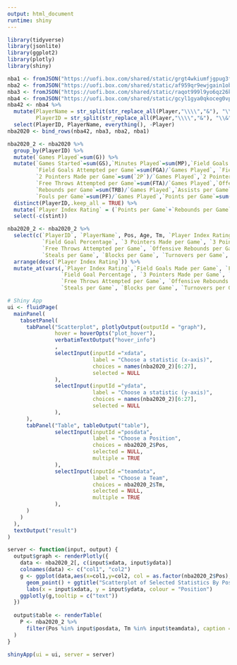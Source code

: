 ```yaml
---
output: html_document
runtime: shiny
---
```

```r
library(tidyverse)
library(jsonlite)
library(ggplot2)
library(plotly)
library(shiny)

nba1 <- fromJSON("https://uofi.box.com/shared/static/grgt4wkiumfjgpug3fsx2vfkipv5rxz1.json")
nba2 <- fromJSON("https://uofi.box.com/shared/static/af959qr9ewjgain1obkzmagapkmw8wbj.json")
nba3 <- fromJSON("https://uofi.box.com/shared/static/raqot999l9yo6qz26k13epitft9j2ay4.json")
nba4 <- fromJSON("https://uofi.box.com/shared/static/gcyl1gya0qkoceg0vpydd26mpwczrs56.json")
nba42 <- nba4 %>%
  mutate(PlayerName = str_split(str_replace_all(Player,"\\\\","&"), "\\&", simplify=TRUE)[,1], 
         PlayerID = str_split(str_replace_all(Player,"\\\\","&"), "\\&", simplify=TRUE)[,2]) %>%
  select(PlayerID, PlayerName, everything(), -Player)
nba2020 <- bind_rows(nba42, nba3, nba2, nba1)

nba2020_2 <- nba2020 %>%
  group_by(PlayerID) %>%
  mutate(`Games Played`=sum(G)) %>%
  mutate(`Games Started`=sum(GS),`Minutes Played`=sum(MP),`Field Goals Made per Game`=sum(FG)/`Games Played`,
         `Field Goals Attempted per Game`=sum(FGA)/`Games Played`, `Field Goal Percentage`=`Field Goals Made per Game`/`Field Goals Attempted per Game`,`3 Pointers Made per Game`=sum(`3P`)/`Games Played`,`3 Pointers Attempted per Game`=sum(`3PA`)/`Games Played`,
         `2 Pointers Made per Game`=sum(`2P`)/`Games Played`,`2 Pointers Attempted per Game`=sum(`2PA`)/`Games Played`, `Free Throws Made per Game`=sum(FT)/`Games Played`,
         `Free Throws Attempted per Game`=sum(FTA)/`Games Played`,`Offensive Rebounds per Game`=sum(ORB)/`Games Played`,`Defensive Rebounds per Game`=sum(DRB)/`Games Played`,
         `Rebounds per Game`=sum(TRB)/`Games Played`,`Assists per Game`=sum(AST)/`Games Played`,`Steals per Game`=sum(STL)/`Games Played`,`Blocks per Game`=sum(BLK)/`Games Played`,`Turnovers per Game`=sum(TOV)/`Games Played`,
         `Fouls per Game`=sum(PF)/`Games Played`,`Points per Game`=sum(PTS)/`Games Played`) %>%
  distinct(PlayerID,.keep_all = TRUE) %>%
  mutate(`Player Index Rating` = (`Points per Game`+`Rebounds per Game`+`Assists per Game`+`Steals per Game`+`Blocks per Game`)-((`Field Goals Attempted per Game`-`Field Goals Made per Game`)+(`Free Throws Made per Game`-`Free Throws Attempted per Game`)+`Turnovers per Game`+`Fouls per Game`)) %>%
  select(-c(stint))

nba2020_2 <- nba2020_2 %>%
  select(c(`PlayerID`, `PlayerName`, Pos, Age, Tm, `Player Index Rating`, `Games Played`, `Games Started`, `Minutes Played`, `Field Goals Made per Game`, `Field Goals Attempted per Game`,
           `Field Goal Percentage`, `3 Pointers Made per Game`, `3 Pointers Attempted per Game`, `2 Pointers Made per Game`, `2 Pointers Attempted per Game`, `Free Throws Made per Game`,
           `Free Throws Attempted per Game`, `Offensive Rebounds per Game`, `Defensive Rebounds per Game`, `Rebounds per Game`, `Assists per Game`, 
           `Steals per Game`, `Blocks per Game`, `Turnovers per Game`, `Fouls per Game`, `Points per Game`)) %>%
  arrange(desc(`Player Index Rating`)) %>%
  mutate_at(vars(,`Player Index Rating`,`Field Goals Made per Game`, `Field Goals Attempted per Game`,
                 `Field Goal Percentage`, `3 Pointers Made per Game`, `3 Pointers Attempted per Game`, `2 Pointers Made per Game`, `2 Pointers Attempted per Game`, `Free Throws Made per Game`,
                 `Free Throws Attempted per Game`, `Offensive Rebounds per Game`, `Defensive Rebounds per Game`, `Rebounds per Game`, `Assists per Game`, 
                 `Steals per Game`, `Blocks per Game`, `Turnovers per Game`, `Fouls per Game`, `Points per Game`), funs(round(., 2)))

# Shiny App
ui <- fluidPage(
  mainPanel(
    tabsetPanel(
      tabPanel("Scatterplot", plotlyOutput(outputId = "graph"),
               hover = hoverOpts("plot_hover"),
               verbatimTextOutput("hover_info")
               ,
               selectInput(inputId ="xdata",
                           label = "Choose a statistic (x-axis)",
                           choices = names(nba2020_2)[6:27],
                           selected = NULL
               ),
               selectInput(inputId ="ydata",
                           label = "Choose a statistic (y-axis)",
                           choices = names(nba2020_2)[6:27],
                           selected = NULL
               ),
      ),
      tabPanel("Table", tableOutput("table"),
               selectInput(inputId ="posdata",
                           label = "Choose a Position",
                           choices = nba2020_2$Pos,
                           selected = NULL,
                           multiple = TRUE
               ),
               selectInput(inputId ="teamdata",
                           label = "Choose a Team",
                           choices = nba2020_2$Tm,
                           selected = NULL,
                           multiple = TRUE
               ),
      )
    )
  ),
  textOutput("result")
)

server <- function(input, output) {
  output$graph <- renderPlotly({
    data <- nba2020_2[, c(input$xdata, input$ydata)]
    colnames(data) <- c("col1", "col2")
    g <- ggplot(data,aes(x=col1,y=col2, col = as.factor(nba2020_2$Pos), text=paste("</br> Player:",nba2020_2$PlayerName))) +
      geom_point() + ggtitle("Scatterplot of Selected Statistics By Position") + 
      labs(x = input$xdata, y = input$ydata, colour = "Position")
    ggplotly(g,tooltip = c("text"))
  })
  
  output$table <- renderTable(
    P <- nba2020_2 %>% 
      filter(Pos %in% input$posdata, Tm %in% input$teamdata), caption = "Select Team and Position and Ordered by Highest Performance Index Rating"
  )
}

shinyApp(ui = ui, server = server)
```
